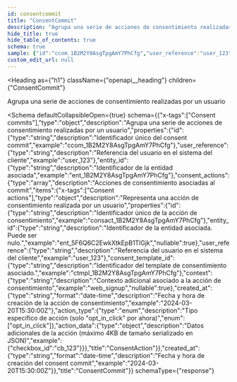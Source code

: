```yaml
---
id: consentcommit
title: "ConsentCommit"
description: "Agrupa una serie de acciones de consentimiento realizadas por un usuario"
hide_title: true
hide_table_of_contents: true
schema: true
sample: {"id":"ccom_1B2M2Y8AsgTpgAmY7PhCfg","user_reference":"user_123","entity_id":"ent_1B2M2Y8AsgTpgAmY7PhCfg","consent_actions":[{"id":"consact_1B2M2Y8AsgTpgAmY7PhCfg","entity_id":"ent_5F6Q6C2EwkXtkEpB1TlGjk","user_reference":"user_123","consent_template_id":"ctmpl_1B2M2Y8AsgTpgAmY7PhCfg","context":"web_signup","created_at":"2024-03-20T15:30:00Z","action_type":"opt_in_click","action_data":{"checkbox_id":"cb_123"}}],"created_at":"2024-03-20T15:30:00Z"}
custom_edit_url: null
---
```



<Heading
  as={"h1"}
  className={"openapi__heading"}
  children={"ConsentCommit"}
>
</Heading>



Agrupa una serie de acciones de consentimiento realizadas por un usuario

<Schema
	defaultCollapsibleOpen={true}
  schema={{"x-tags":["Consent commits"],"type":"object","description":"Agrupa una serie de acciones de consentimiento realizadas por un usuario","properties":{"id":{"type":"string","description":"Identificador único del consent commit","example":"ccom_1B2M2Y8AsgTpgAmY7PhCfg"},"user_reference":{"type":"string","description":"Referencia del usuario en el sistema del cliente","example":"user_123"},"entity_id":{"type":"string","description":"Identificador de la entidad asociada","example":"ent_1B2M2Y8AsgTpgAmY7PhCfg"},"consent_actions":{"type":"array","description":"Acciones de consentimiento asociadas al commit","items":{"x-tags":["Consent actions"],"type":"object","description":"Representa una acción de consentimiento realizada por un usuario","properties":{"id":{"type":"string","description":"Identificador único de la acción de consentimiento","example":"consact_1B2M2Y8AsgTpgAmY7PhCfg"},"entity_id":{"type":"string","description":"Identificador de la entidad asociada. Puede ser nulo.","example":"ent_5F6Q6C2EwkXtkEpB1TlGjk","nullable":true},"user_reference":{"type":"string","description":"Referencia del usuario en el sistema del cliente","example":"user_123"},"consent_template_id":{"type":"string","description":"Identificador del template de consentimiento asociado.","example":"ctmpl_1B2M2Y8AsgTpgAmY7PhCfg"},"context":{"type":"string","description":"Contexto adicional asociado a la acción de consentimiento","example":"web_signup","nullable":true},"created_at":{"type":"string","format":"date-time","description":"Fecha y hora de creación de la acción de consentimiento","example":"2024-03-20T15:30:00Z"},"action_type":{"type":"enum","description":"Tipo específico de acción (solo \"opt_in_click\" por ahora)","enum":["opt_in_click"]},"action_data":{"type":"object","description":"Datos adicionales de la acción (máximo 4KB de tamaño serializado en JSON)","example":{"checkbox_id":"cb_123"}}},"title":"ConsentAction"}},"created_at":{"type":"string","format":"date-time","description":"Fecha y hora de creación del consent commit","example":"2024-03-20T15:30:00Z"}},"title":"ConsentCommit"}}
  schemaType={"response"}
>
  
</Schema>
            